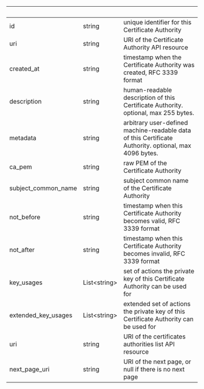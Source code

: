 | &nbsp; | &nbsp; | &nbsp; |
|---|---|---|
| id | string | unique identifier for this Certificate Authority |
| uri | string | URI of the Certificate Authority API resource |
| created_at | string | timestamp when the Certificate Authority was created, RFC 3339 format |
| description | string | human-readable description of this Certificate Authority. optional, max 255 bytes. |
| metadata | string | arbitrary user-defined machine-readable data of this Certificate Authority. optional, max 4096 bytes. |
| ca_pem | string | raw PEM of the Certificate Authority |
| subject_common_name | string | subject common name of the Certificate Authority |
| not_before | string | timestamp when this Certificate Authority becomes valid, RFC 3339 format |
| not_after | string | timestamp when this Certificate Authority becomes invalid, RFC 3339 format |
| key_usages | List&lt;string&gt; | set of actions the private key of this Certificate Authority can be used for |
| extended_key_usages | List&lt;string&gt; | extended set of actions the private key of this Certificate Authority can be used for |
| uri | string | URI of the certificates authorities list API resource |
| next_page_uri | string | URI of the next page, or null if there is no next page |
